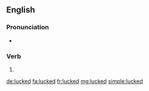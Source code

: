 ==English==

===Pronunciation===
* {{rhymes|ʌkt|lang=en}}

===Verb===
{{head|en|verb form}}

# {{en-past of|luck}}

[[de:lucked]]
[[fa:lucked]]
[[fr:lucked]]
[[mg:lucked]]
[[simple:lucked]]